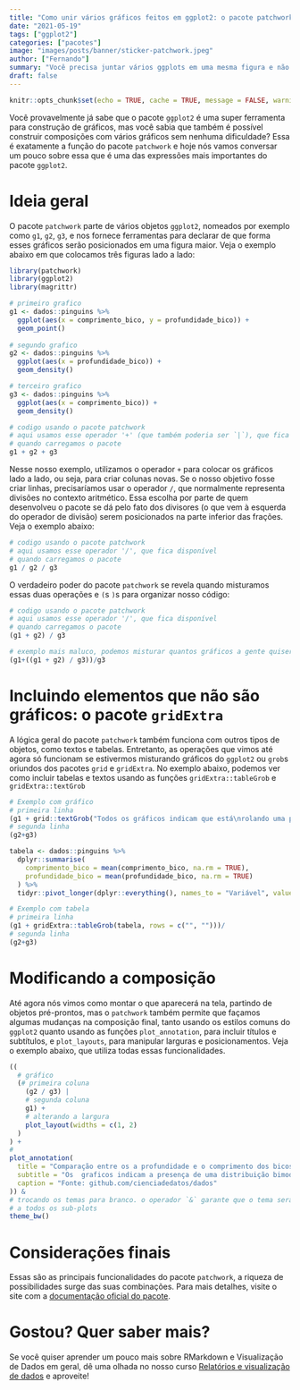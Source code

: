 ```yaml
---
title: "Como unir vários gráficos feitos em ggplot2: o pacote patchwork"
date: "2021-05-19"
tags: ["ggplot2"]
categories: ["pacotes"]
image: "images/posts/banner/sticker-patchwork.jpeg"
author: ["Fernando"]
summary: "Você precisa juntar vários ggplots em uma mesma figura e não sabe como fazer isso? Use o pacote patchwork!"
draft: false
---
```


```r
knitr::opts_chunk$set(echo = TRUE, cache = TRUE, message = FALSE, warning = FALSE)
```

Você provavelmente já sabe que o pacote `ggplot2` é uma super ferramenta para construção de gráficos, mas você sabia que também é possível construir composições com vários gráficos sem nenhuma dificuldade? Essa é exatamente a função do pacote `patchwork` e hoje nós vamos conversar um pouco sobre essa que é uma das expressões mais importantes do pacote `ggplot2`.

# Ideia geral

O pacote `patchwork` parte de vários objetos `ggplot2`, nomeados por exemplo como `g1`, `g2`, `g3`, e nos fornece ferramentas para declarar de que forma esses gráficos serão posicionados em uma figura maior. Veja o exemplo abaixo em que colocamos três figuras lado a lado:

```r
library(patchwork)
library(ggplot2)
library(magrittr)

# primeiro grafico
g1 <- dados::pinguins %>% 
  ggplot(aes(x = comprimento_bico, y = profundidade_bico)) + 
  geom_point()
  
# segundo grafico
g2 <- dados::pinguins %>% 
  ggplot(aes(x = profundidade_bico)) + 
  geom_density()

# terceiro grafico
g3 <- dados::pinguins %>% 
  ggplot(aes(x = comprimento_bico)) + 
  geom_density()

# codigo usando o pacote patchwork
# aqui usamos esse operador '+' (que também poderia ser `|`), que fica disponível
# quando carregamos o pacote 
g1 + g2 + g3

```

Nesse nosso exemplo, utilizamos o operador `+` para colocar os gráficos lado a lado, ou seja, para criar colunas novas. Se o nosso objetivo fosse criar linhas, precisaríamos usar o operador `/`, que normalmente representa divisões no contexto aritmético. Essa escolha por parte de quem desenvolveu o pacote se dá pelo fato dos divisores (o que vem à esquerda do operador de divisão) serem posicionados na parte inferior das frações. Veja o exemplo abaixo:

```r
# codigo usando o pacote patchwork
# aqui usamos esse operador '/', que fica disponível
# quando carregamos o pacote
g1 / g2 / g3
```

O verdadeiro poder do pacote `patchwork` se revela quando misturamos essas duas operações e `(`s `)`s para organizar nosso código:

```r
# codigo usando o pacote patchwork
# aqui usamos esse operador '/', que fica disponível
# quando carregamos o pacote
(g1 + g2) / g3
```

```r
# exemplo mais maluco, podemos misturar quantos gráficos a gente quiser e do jeito que a gente quiser:
(g1+((g1 + g2) / g3))/g3
```

# Incluindo elementos que não são gráficos: o pacote `gridExtra`

A lógica geral do pacote `patchwork` também funciona com outros tipos de objetos, como textos e tabelas. Entretanto, as operações que vimos até agora só funcionam se estivermos misturando gráficos do `ggplot2` ou `grob`s oriundos dos pacotes `grid` e `gridExtra`. No exemplo abaixo, podemos ver como incluir tabelas e textos usando as funções `gridExtra::tableGrob` e `gridExtra::textGrob`

```r
# Exemplo com gráfico
# primeira linha
(g1 + grid::textGrob("Todos os gráficos indicam que está\nrolando uma parad bi-modal."))/
# segunda linha
(g2+g3)
```

```r

tabela <- dados::pinguins %>% 
  dplyr::summarise(
    comprimento_bico = mean(comprimento_bico, na.rm = TRUE),
    profundidade_bico = mean(profundidade_bico, na.rm = TRUE)
  ) %>% 
  tidyr::pivot_longer(dplyr::everything(), names_to = "Variável", values_to = "Média") 

# Exemplo com tabela
# primeira linha
(g1 + gridExtra::tableGrob(tabela, rows = c("", "")))/
# segunda linha
(g2+g3)
```

# Modificando a composição

Até agora nós vimos como montar o que aparecerá na tela, partindo de objetos pré-prontos, mas o `patchwork` também permite que façamos algumas mudanças na composição final, tanto usando os estilos comuns do `ggplot2` quanto usando as funções `plot_annotation`, para incluir títulos e subtítulos, e `plot_layouts`, para manipular larguras e posicionamentos. Veja o exemplo abaixo, que utiliza todas essas funcionalidades. 

```r
((
  # gráfico
  (# primeira coluna
    (g2 / g3) |
    # segunda coluna
    g1) +
    # alterando a largura
    plot_layout(widths = c(1, 2)
  )
) +
# 
plot_annotation(
  title = "Comparação entre os a profundidade e o comprimento dos bicos",
  subtitle = "Os  graficos indicam a presença de uma distribuição bimodal, possivelmente porque existem várias espécies na base.",
  caption = "Fonte: github.com/cienciadedatos/dados"
)) &
# trocando os temas para branco. o operador `&` garante que o tema será aplicado
# a todos os sub-plots
theme_bw() 
```

# Considerações finais

Essas são as principais funcionalidades do pacote `patchwork`, a riqueza de possibilidades surge das suas combinações. Para mais detalhes, visite o site com a [documentação oficial do pacote](https://patchwork.data-imaginist.com/index.html).

# Gostou? Quer saber mais?

Se você quiser aprender um pouco mais sobre RMarkdown e Visualização de Dados em geral, dê uma olhada no nosso curso [Relatórios e visualização de dados](https://curso-r.com/cursos/visualizacao/) e aproveite!
